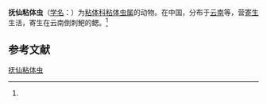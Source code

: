{{Speciesbox
| name = 抚仙粘体虫
| status = 
| status_system = 
| image = 
| genus = Myxosoma
| species = funsienensis
| authority = (Ma, 1998)<ref name='id9359'>{{cite web| url =http://www.bioinfo.cn/db05/BjdwSpecies.php?action=view&id=9359| title =抚仙粘体虫| work =《中国动物物种编目数据库》| publisher =中国科学院微生物研究所| author =中国科学院动物研究所| accessdate =2009-04-16| deadurl =yes| archiveurl =https://web.archive.org/web/20160305052035/http://www.bioinfo.cn/db05/BjdwSpecies.php?action=view&id=9359| archivedate =2016-03-05}}</ref>
}}

'''抚仙粘体虫'''（[[学名|学名]]：{{lang|la|''Myxosoma funsienensis''}}）为[[粘体科|粘体科]][[粘体虫属|粘体虫属]]的动物。在中国，分布于[[云南|云南]]等，营[[寄生|寄生]]生活，寄生在云南倒刺鲃的鳃。<ref name='id9359'/>

== 参考文献 ==
{{reflist}}

{{Wikispecies|Myxosoma funsienensis}}

[[Category:粘体虫属|抚仙粘体虫]]


{{Cnidarian-stub}}